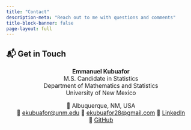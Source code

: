 ```yaml
---
title: "Contact"
description-meta: "Reach out to me with questions and comments"
title-block-banner: false
page-layout: full
---
```


## 📬 Get in Touch

<div style="text-align: center; font-size: 1.1em;">

**Emmanuel Kubuafor**  
M.S. Candidate in Statistics  
Department of Mathematics and Statistics  
University of New Mexico  

📍 Albuquerque, NM, USA  
📧 [ekubuafor@unm.edu](mailto:ekubuafor@unm.edu)
📧 [ekubuafor28@gmail.com](mailto:ekubuafor28@gmail.com)
🔗 [LinkedIn](https://linkedin.com/in/emmanuelkubuafor)  
🔗 [GitHub](https://github.com/EmmanuelKubuafor)

</div>
